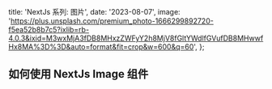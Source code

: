   title: 'NextJs 系列: 图片',
  date: '2023-08-07',
  image:
    'https://plus.unsplash.com/premium_photo-1666299892720-f5ea52b8b7c5?ixlib=rb-4.0.3&ixid=M3wxMjA3fDB8MHxzZWFyY2h8MjV8fGltYWdlfGVufDB8MHwwfHx8MA%3D%3D&auto=format&fit=crop&w=600&q=60',
};

## 如何使用 NextJs Image 组件
